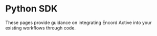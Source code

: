
# Python SDK

These pages provide guidance on integrating Encord Active into your existing workflows through code.

<DocCardList />
